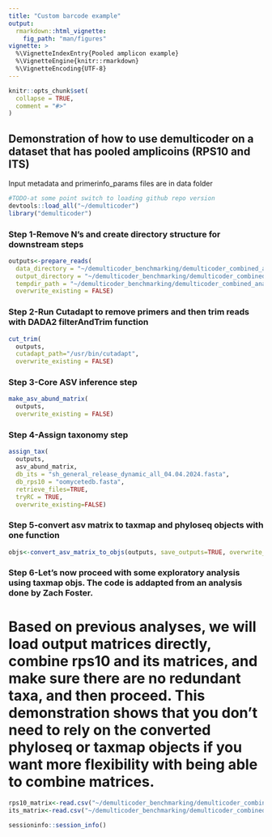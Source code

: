 ```yaml
---
title: "Custom barcode example"
output: 
  rmarkdown::html_vignette:
    fig_path: "man/figures"
vignette: >
  %\VignetteIndexEntry{Pooled amplicon example}
  %\VignetteEngine{knitr::rmarkdown}
  %\VignetteEncoding{UTF-8}
---
```


```r
knitr::opts_chunk$set(
  collapse = TRUE,
  comment = "#>"
)
```

## Demonstration of how to use demulticoder on a dataset that has pooled amplicoins (RPS10 and ITS)

Input metadata and primerinfo_params files are in data folder
```r
#TODO-at some point switch to loading github repo version
devtools::load_all("~/demulticoder")
library("demulticoder")
```

### Step 1-Remove N's and create directory structure for downstream steps
```r
outputs<-prepare_reads(
  data_directory = "~/demulticoder_benchmarking/demulticoder_combined_analysis_rhode/data", 
  output_directory = "~/demulticoder_benchmarking/demulticoder_combined_analysis_rhode/outputs_trunq2_overlap12", 
  tempdir_path = "~/demulticoder_benchmarking/demulticoder_combined_analysis_rhode/temp_rhode2", 
  overwrite_existing = FALSE)
```

### Step 2-Run Cutadapt to remove primers and then trim reads with DADA2 filterAndTrim function 
```r
cut_trim(
  outputs,
  cutadapt_path="/usr/bin/cutadapt",
  overwrite_existing = FALSE)
```

### Step 3-Core ASV inference step
```r
make_asv_abund_matrix(
  outputs,
  overwrite_existing = FALSE)
```

### Step 4-Assign taxonomy step
```r
assign_tax(
  outputs,
  asv_abund_matrix,
  db_its = "sh_general_release_dynamic_all_04.04.2024.fasta",
  db_rps10 = "oomycetedb.fasta",
  retrieve_files=TRUE,
  tryRC = TRUE,
  overwrite_existing=FALSE)
```

### Step 5-convert asv matrix to taxmap and phyloseq objects with one function
```r
objs<-convert_asv_matrix_to_objs(outputs, save_outputs=TRUE, overwrite_existing = TRUE)
```

### Step 6-Let's now proceed with some exploratory analysis using taxmap objs. The code is addapted from an analysis done by Zach Foster. 

# Based on previous analyses, we will load output matrices directly, combine rps10 and its matrices, and make sure there are no redundant taxa, and then proceed. This demonstration shows that you don't need to rely on the converted phyloseq or taxmap objects if you want more flexibility with being able to combine matrices.
```r
rps10_matrix<-read.csv("~/demulticoder_benchmarking/demulticoder_combined_analysis_rhode/")
its_matrix<-read.csv("~/demulticoder_benchmarking/demulticoder_combined_analysis_rhode/outputs2/final_asv_abundance_matrix_its.csv")
```

```r
sessioninfo::session_info()
```